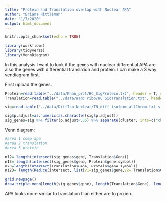```yaml
---
title: "Protein and Translation overlap with Nuclear APA"
author: "Briana Mittleman"
date: "1/7/2020"
output: html_document
---
```


```r
knitr::opts_chunk$set(echo = TRUE)
```


```r
library(workflowr)
library(tidyverse)
library(VennDiagram)
```

In this analysis I want to look if the genes with nuclear differential APA are also the genes with differential translation and protein. I can make a 3 way vendiagram first. 


First upload the genes.  

```r
Protein=read.table("../data/Khan_prot/HC_SigProtein.txt", header = T, stringsAsFactors = F)
Translation=read.table("../data/Wang_ribo/HC_SigTranslation.txt", header = T, stringsAsFactors = F)
```

```r
sig=read.table("../data/DiffIso_Nuclear/TN_diff_isoform_allChrom.txt_significance.txt",sep="\t" ,col.names = c('status','loglr','df','p','cluster','p.adjust'),stringsAsFactors = F) %>% filter(status=="Success") 

sig$p.adjust=as.numeric(as.character(sig$p.adjust))
sig_genes=sig %>% filter(p.adjust<.05) %>% separate(cluster, into=c("chrm", "gene"),sep=":")
```


Venn diagram:

```r
#area 1 comp apa
#area 2 translation
#area 3 protein 

n12= length(intersect(sig_genes$gene, Translation$Gene))
n13= length(intersect(sig_genes$gene, Protein$gene.symbol))
n23=length(intersect(Translation$Gene, Protein$gene.symbol))
n123= length(Reduce(intersect, list(v1=sig_genes$gene,v2= Translation$Gene , v3=Protein$gene.symbol)))
```



```r
grid.newpage()
draw.triple.venn(length(sig_genes$gene), length(Translation$Gene), length(Protein$gene.symbol), n12, n23, n13, n123,category = c("APA", "Translation", "Protein"), fill = c("skyblue", "pink1", "mediumorchid"), alpha = rep(0.5, 3),  cex = rep(1, 7),fontface =rep("plain", 7),lty = "blank",scaled = T)
```
APA looks more similar to translation than either are to protien. 
